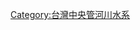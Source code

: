 {{Catnav|頁面分類|地理|水體|河流|各國河流|台灣河流|台灣中央管河川水系}}
{{Catnav|頁面分類|地理|水體|河流|亞洲河流|台灣河流|台灣中央管河川水系}}
{{Catnav|頁面分類|地理|地形|河流|各國河流|台灣河流|台灣中央管河川水系}}
{{Catnav|頁面分類|地理|地形|河流|亞洲河流|台灣河流|台灣中央管河川水系}}
{{catmore|淡水河}}
[[Category:台灣中央管河川水系|Category:台灣中央管河川水系]]